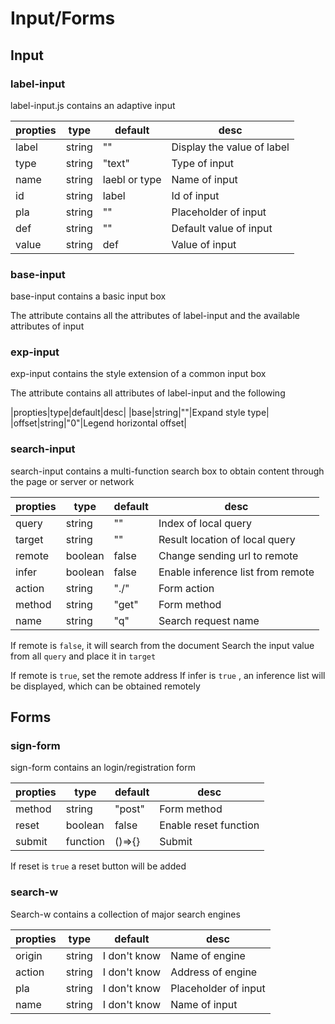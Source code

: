 # Input/Forms

## Input

### label-input

label-input.js contains an adaptive input

|propties|type|default|desc|
|---|---|---|---|
|label|string|""|Display the value of label|
|type|string|"text"|Type of input|
|name|string|laebl or type|Name of input
|id|string|label|Id of input|
|pla|string|""|Placeholder of input|
|def|string|""|Default value of input|
|value|string|def|Value of input|

### base-input

base-input contains a basic input box

The attribute contains all the attributes of label-input and the available attributes of input

### exp-input

exp-input contains the style extension of a common input box

The attribute contains all attributes of label-input and the following

|propties|type|default|desc|
|base|string|""|Expand style type|
|offset|string|"0"|Legend horizontal offset|

### search-input

search-input contains a multi-function search box to obtain content through the page or server or network

|propties|type|default|desc|
|---|---|---|---|
|query|string|""|Index of local query|
|target|string|""|Result location of local query|
|remote|boolean|false|Change sending url to remote|
|infer|boolean|false|Enable inference list from remote|
|action|string|"./"|Form action|
|method|string|"get"|Form method|
|name|string|"q"|Search request name|

If remote is `false`, it will search from the document Search the input value from all `query` and place it in `target`

If remote is `true`, set the remote address If infer is `true` , an inference list will be displayed, which can be obtained remotely

## Forms

### sign-form

sign-form contains an login/registration form

|propties|type|default|desc|
|---|---|---|---|
|method|string|"post"|Form method|
|reset|boolean|false|Enable reset function|
|submit|function|()=>{}|Submit|


If reset is `true` a reset button will be added

### search-w

Search-w contains a collection of major search engines


|propties|type|default|desc|
|---|---|---|---|
|origin|string|I don't know|Name of engine|
|action|string|I don't know|Address of engine|
|pla|string|I don't know|Placeholder of input|
|name|string|I don't know|Name of input|
